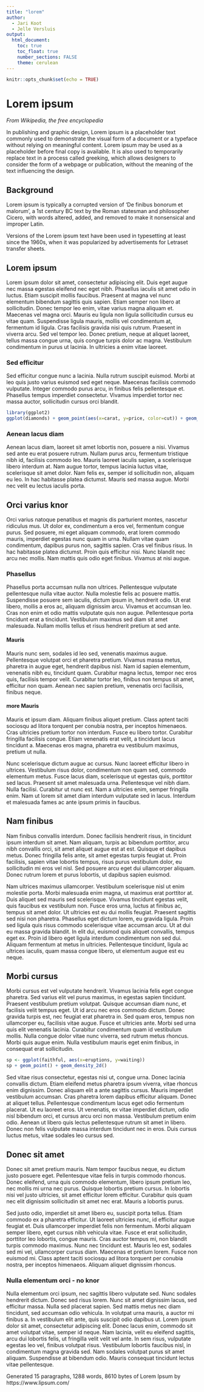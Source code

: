 ```yaml
---
title: "lorem"
author: 
  - Jari Koot
  - Jelle Versluis
output:
  html_document:
    toc: true
    toc_float: true
    number_sections: FALSE
    theme: cerulean
---
```


```r
knitr::opts_chunk$set(echo = TRUE)
```

# Lorem ipsum {.tabset}
_From Wikipedia, the free encyclopedia_

In publishing and graphic design, Lorem ipsum is a placeholder text commonly used to demonstrate the visual form of a document or a typeface without relying on meaningful content. Lorem ipsum may be used as a placeholder before final copy is available. It is also used to temporarily replace text in a process called greeking, which allows designers to consider the form of a webpage or publication, without the meaning of the text influencing the design.

## Background
Lorem ipsum is typically a corrupted version of 'De finibus bonorum et malorum', a 1st century BC text by the Roman statesman and philosopher Cicero, with words altered, added, and removed to make it nonsensical and improper Latin.

Versions of the Lorem ipsum text have been used in typesetting at least since the 1960s, when it was popularized by advertisements for Letraset transfer sheets.

## Lorem ipsum 
Lorem ipsum dolor sit amet, consectetur adipiscing elit. Duis eget augue nec massa egestas eleifend nec eget nibh. Phasellus iaculis sit amet odio in luctus. Etiam suscipit mollis faucibus. Praesent at magna vel nunc elementum bibendum sagittis quis sapien. Etiam semper non libero at sollicitudin. Donec tempor leo enim, vitae varius magna aliquam et. Maecenas vel magna orci. Mauris eu ligula non ligula sollicitudin cursus eu vitae quam. Suspendisse ligula mauris, mollis vel condimentum at, fermentum id ligula. Cras facilisis gravida nisi quis rutrum. Praesent in viverra arcu. Sed vel tempor leo. Donec pretium, neque at aliquet laoreet, tellus massa congue urna, quis congue turpis dolor ac magna. Vestibulum condimentum in purus ut lacinia. In ultricies a enim vitae laoreet.

### Sed efficitur
Sed efficitur congue nunc a lacinia. Nulla rutrum suscipit euismod. Morbi at leo quis justo varius euismod sed eget neque. Maecenas facilisis commodo vulputate. Integer commodo purus arcu, in finibus felis pellentesque et. Phasellus tempus imperdiet consectetur. Vivamus imperdiet tortor nec massa auctor, sollicitudin cursus orci blandit.

```r
library(ggplot2)
ggplot(diamonds) + geom_point(aes(x=carat, y=price, color=cut)) + geom_smooth(aes(x=carat, y=price, color=cut)) 
```


### Aenean lacus diam
Aenean lacus diam, laoreet sit amet lobortis non, posuere a nisi. Vivamus sed ante eu erat posuere rutrum. Nullam purus arcu, fermentum tristique nibh id, facilisis commodo leo. Mauris laoreet iaculis sapien, a scelerisque libero interdum at. Nam augue tortor, tempus lacinia luctus vitae, scelerisque sit amet dolor. Nam felis ex, semper id sollicitudin non, aliquam eu leo. In hac habitasse platea dictumst. Mauris sed massa augue. Morbi nec velit eu lectus iaculis porta.

## Orci varius knor
Orci varius natoque penatibus et magnis dis parturient montes, nascetur ridiculus mus. Ut dolor ex, condimentum a eros vel, fermentum congue purus. Sed posuere, mi eget aliquam commodo, erat lorem commodo mauris, imperdiet egestas nunc quam in urna. Nullam vitae quam condimentum, dapibus purus non, sagittis sapien. Cras vel finibus risus. In hac habitasse platea dictumst. Proin quis efficitur nisi. Nunc blandit nec arcu nec mollis. Nam mattis quis odio eget finibus. Vivamus at nisi augue.

### Phasellus
Phasellus porta accumsan nulla non ultrices. Pellentesque vulputate pellentesque nulla vitae auctor. Nulla molestie felis ac posuere mattis. Suspendisse posuere sem iaculis, dictum ipsum in, hendrerit odio. Ut erat libero, mollis a eros ac, aliquam dignissim arcu. Vivamus et accumsan leo. Cras non enim et odio mattis vulputate quis non augue. Pellentesque porta tincidunt erat a tincidunt. Vestibulum maximus sed diam sit amet malesuada. Nullam mollis tellus et risus hendrerit pretium at sed ante.

#### Mauris
Mauris nunc sem, sodales id leo sed, venenatis maximus augue. Pellentesque volutpat orci et pharetra pretium. Vivamus massa metus, pharetra in augue eget, hendrerit dapibus nisl. Nam id sapien elementum, venenatis nibh eu, tincidunt quam. Curabitur magna lectus, tempor nec eros quis, facilisis tempor velit. Curabitur tortor leo, finibus non tempus sit amet, efficitur non quam. Aenean nec sapien pretium, venenatis orci facilisis, finibus neque.

#### more Mauris
Mauris et ipsum diam. Aliquam finibus aliquet pretium. Class aptent taciti sociosqu ad litora torquent per conubia nostra, per inceptos himenaeos. Cras ultricies pretium tortor non interdum. Fusce eu libero tortor. Curabitur fringilla facilisis congue. Etiam venenatis erat velit, a tincidunt lacus tincidunt a. Maecenas eros magna, pharetra eu vestibulum maximus, pretium ut nulla.

Nunc scelerisque dictum augue ac cursus. Nunc laoreet efficitur libero in ultrices. Vestibulum risus dolor, condimentum non quam sed, commodo elementum metus. Fusce lacus diam, scelerisque ut egestas quis, porttitor sed lacus. Praesent sit amet malesuada urna. Pellentesque vel nibh diam. Nulla facilisi. Curabitur ut nunc est. Nam a ultricies enim, semper fringilla enim. Nam ut lorem sit amet diam interdum vulputate sed in lacus. Interdum et malesuada fames ac ante ipsum primis in faucibus.

## Nam finibus
Nam finibus convallis interdum. Donec facilisis hendrerit risus, in tincidunt ipsum interdum sit amet. Nam aliquam, turpis ac bibendum porttitor, arcu nibh convallis orci, sit amet aliquet augue est at est. Quisque et dapibus metus. Donec fringilla felis ante, sit amet egestas turpis feugiat ut. Proin facilisis, sapien vitae lobortis tempus, risus purus vestibulum dolor, eu sollicitudin mi eros vel nisl. Sed posuere arcu eget dui ullamcorper aliquam. Donec rutrum lorem et purus lobortis, ut dapibus sapien euismod.

Nam ultrices maximus ullamcorper. Vestibulum scelerisque nisl ut enim molestie porta. Morbi malesuada enim magna, ut maximus erat porttitor at. Duis aliquet sed mauris sed scelerisque. Vivamus tincidunt egestas velit, quis faucibus ex vestibulum non. Fusce eros urna, luctus at finibus ac, tempus sit amet dolor. Ut ultricies est eu dui mollis feugiat. Praesent sagittis sed nisi non pharetra. Phasellus eget dictum lorem, eu gravida ligula. Proin sed ligula quis risus commodo scelerisque vitae accumsan arcu. Ut at dui eu massa gravida blandit. In elit dui, euismod quis aliquet convallis, tempus eget ex. Proin id libero eget ligula interdum condimentum non sed dui. Aliquam fermentum at metus in ultricies. Pellentesque tincidunt, ligula ac ultrices iaculis, quam massa congue libero, ut elementum augue est eu neque.

## Morbi cursus 
Morbi cursus est vel vulputate hendrerit. Vivamus lacinia felis eget congue pharetra. Sed varius elit vel purus maximus, in egestas sapien tincidunt. Praesent vestibulum pretium volutpat. Quisque accumsan diam nunc, et facilisis velit tempus eget. Ut id arcu nec eros commodo dictum. Donec gravida turpis est, nec feugiat erat pharetra in. Sed quam eros, tempus non ullamcorper eu, facilisis vitae augue. Fusce et ultricies ante. Morbi sed urna quis elit venenatis lacinia. Curabitur condimentum quam id vestibulum mollis. Nulla congue dolor vitae nunc viverra, sed rutrum metus rhoncus. Morbi quis augue enim. Nulla vestibulum mauris eget enim finibus, in consequat erat sollicitudin.

```r
sp <- ggplot(faithful, aes(x=eruptions, y=waiting)) 
sp + geom_point() + geom_density_2d()
```


Sed vitae risus consectetur, egestas nisi ut, congue urna. Donec lacinia convallis dictum. Etiam eleifend metus pharetra ipsum viverra, vitae rhoncus enim dignissim. Donec aliquam elit a ante sagittis cursus. Mauris imperdiet vestibulum accumsan. Cras pharetra lorem dapibus efficitur aliquam. Donec at aliquet tellus. Pellentesque condimentum lacus eget odio fermentum placerat. Ut eu laoreet eros. Ut venenatis, ex vitae imperdiet dictum, odio nisl bibendum orci, et cursus arcu orci non massa. Vestibulum pretium enim odio. Aenean ut libero quis lectus pellentesque rutrum sit amet in libero. Donec non felis vulputate massa interdum tincidunt nec in eros. Duis cursus luctus metus, vitae sodales leo cursus sed.

## Donec sit amet
Donec sit amet pretium mauris. Nam tempor faucibus neque, eu dictum justo posuere eget. Pellentesque vitae felis in turpis commodo rhoncus. Donec eleifend, urna quis commodo elementum, libero ipsum pretium leo, nec mollis mi urna nec purus. Quisque lobortis pretium cursus. In lobortis nisi vel justo ultricies, sit amet efficitur lorem efficitur. Curabitur quis quam nec elit dignissim sollicitudin sit amet nec erat. Mauris a lobortis purus.

Sed justo odio, imperdiet sit amet libero eu, suscipit porta tellus. Etiam commodo ex a pharetra efficitur. Ut laoreet ultricies nunc, id efficitur augue feugiat et. Duis ullamcorper imperdiet felis non fermentum. Morbi aliquam semper libero, eget cursus nibh vehicula vitae. Fusce et erat sollicitudin, porttitor leo lobortis, congue mauris. Cras auctor tempus mi, non blandit turpis commodo maximus. Nunc nec tincidunt est. Mauris leo est, sodales sed mi vel, ullamcorper cursus diam. Maecenas et pretium lorem. Fusce non euismod mi. Class aptent taciti sociosqu ad litora torquent per conubia nostra, per inceptos himenaeos. Aliquam aliquet dignissim rhoncus.

### Nulla elementum orci - no knor
Nulla elementum orci ipsum, nec sagittis libero vulputate sed. Nunc sodales hendrerit dictum. Donec sed risus lorem. Nunc sit amet dignissim lacus, sed efficitur massa. Nulla sed placerat sapien. Sed mattis metus nec diam tincidunt, sed accumsan odio vehicula. In volutpat urna mauris, a auctor mi finibus a. In vestibulum elit ante, quis suscipit odio dapibus ut. Lorem ipsum dolor sit amet, consectetur adipiscing elit. Donec lacus enim, commodo sit amet volutpat vitae, semper id neque. Nam lacinia, velit eu eleifend sagittis, arcu dui lobortis felis, ut fringilla velit velit vel ante. In sem risus, vulputate egestas leo vel, finibus volutpat risus. Vestibulum lobortis faucibus nisl, in condimentum magna gravida sed. Nam sodales volutpat purus sit amet aliquam. Suspendisse at bibendum odio. Mauris consequat tincidunt lectus vitae pellentesque.

Generated 15 paragraphs, 1288 words, 8610 bytes of Lorem Ipsum by https://www.lipsum.com/